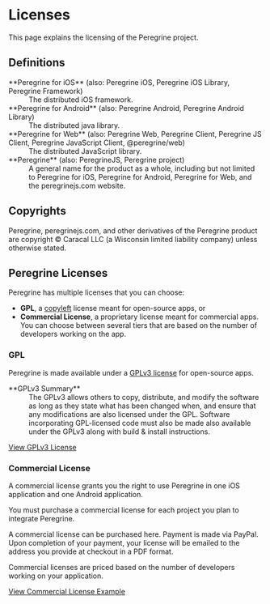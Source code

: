
# Licenses

This page explains the licensing of the Peregrine project.

## Definitions

<dl>
  <dt>
    **Peregrine for iOS** (also: Peregrine iOS, Peregrine iOS Library, Peregrine
    Framework)
  </dt>
  <dd>The distributed iOS framework.</dd>
  <dt>
    **Peregrine for Android** (also: Peregrine Android, Peregrine Android
    Library)
  </dt>
  <dd>The distributed java library.</dd>
  <dt>
    **Peregrine for Web** (also: Peregrine Web, Peregrine Client, Peregrine JS
    Client, Peregrine JavaScript Client, @peregrine/web)
  </dt>
  <dd>The distributed JavaScript library.</dd>
  <dt>**Peregrine** (also: PeregrineJS, Peregrine project)</dt>
  <dd>
    A general name for the product as a whole, including but not limited to
    Peregrine for iOS, Peregrine for Android, Peregrine for Web, and the
    peregrinejs.com website.
  </dd>
</dl>

## Copyrights

Peregrine, peregrinejs.com, and other derivatives of the Peregrine product are
copyright &copy; <CurrentYear /> Caracal LLC (a Wisconsin limited liability
company) unless otherwise stated.

## Peregrine Licenses

Peregrine has multiple licenses that you can choose:

- **GPL**, a [copyleft](https://en.wikipedia.org/wiki/Copyleft) license meant
  for open-source apps, or
- **Commercial License**, a proprietary license meant for commercial apps. You
  can choose between several tiers that are based on the number of developers
  working on the app.

<LicenseSelect />

### GPL

Peregrine is made available under a
[GPLv3 license](https://en.wikipedia.org/wiki/GNU_General_Public_License) for
open-source apps.

<dl>
  <dt>**GPLv3 Summary**</dt>
  <dd>
    The GPLv3 allows others to copy, distribute, and modify the software as long
    as they state what has been changed when, and ensure that any modifications
    are also licensed under the GPL. Software incorporating GPL-licensed code
    must also be made also available under the GPLv3 along with build & install
    instructions.
  </dd>
</dl>

[View GPLv3 License](https://opensource.org/licenses/gpl-3.0.html)

### Commercial License

A commercial license grants you the right to use Peregrine in one iOS
application and one Android application.

You must purchase a commercial license for each project you plan to integrate
Peregrine.

A commercial license can be purchased here. Payment is made via PayPal. Upon
completion of your payment, your license will be emailed to the address you
provide at checkout in a PDF format.

Commercial licenses are priced based on the number of developers working on your
application.

[View Commercial License Example](/license/commercial-license-example)

